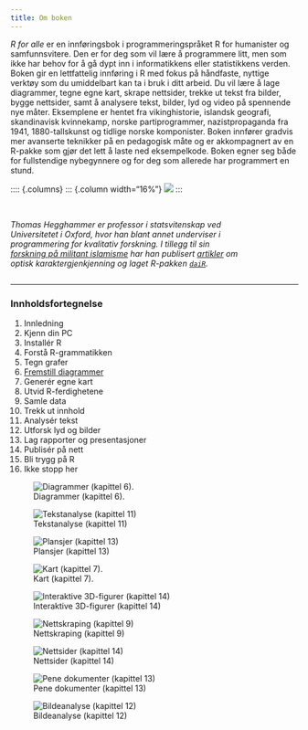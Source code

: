 ```yaml
---
title: Om boken
---
```


*R for alle* er en innføringsbok i programmeringspråket R for humanister og samfunnsvitere. Den er for deg som vil lære å programmere litt, men som ikke har behov for å gå dypt inn i informatikkens eller statistikkens verden. Boken gir en lettfattelig innføring i R med fokus på håndfaste, nyttige verktøy som du umiddelbart kan ta i bruk i ditt arbeid. Du vil lære å lage diagrammer, tegne egne kart, skrape nettsider, trekke ut tekst fra bilder, bygge nettsider, samt å analysere tekst, bilder, lyd og video på spennende nye måter. Eksemplene er hentet fra vikinghistorie, islandsk geografi, skandinavisk kvinnekamp, norske partiprogrammer, nazistpropaganda fra 1941, 1880-tallskunst og tidlige norske komponister. Boken innfører gradvis mer avanserte teknikker på en pedagogisk måte og er akkompagnert av en R-pakke som gjør det lett å laste ned eksempelkode. Boken egner seg både for fullstendige nybegynnere og for deg som allerede har programmert en stund.

:::: {.columns}
::: {.column width="16%"}
![](images/hegghammer.jpg)
:::

::: {.column width="3%"}
:::

::: {.column width="80%"}
\
*Thomas Hegghammer er professor i statsvitenskap ved Universitetet i Oxford, hvor han blant annet underviser i programmering for kvalitativ forskning. I tillegg til sin [forskning på militant islamisme]((https://hegghammer.com/)) har han publisert [artikler](https://link.springer.com/article/10.1007/s42001-021-00149-1) om optisk karaktergjenkjenning og laget R-pakken [`daiR`](https://dair.info).*
:::

---

:::: {layout="[ 25, 25, 25, 25 ]"}

::: {#first-column}

### Innholdsfortegnelse

1. Innledning
2. Kjenn din PC
3. Installér R
4. Forstå R-grammatikken
5. Tegn grafer
6. [Fremstill diagrammer](utdrag.qmd)
7. Generér egne kart
8. Utvid R-ferdighetene
9. Samle data
10. Trekk ut innhold
11. Analysér tekst
12. Utforsk lyd og bilder
13. Lag rapporter og presentasjoner
14. Publisér på nett
15. Bli trygg på R
16. Ikke stopp her

:::

::: {#second-column}

![Diagrammer (kapittel 6).](images/kap06_tidslinje2.png){group="galleri"}

![Tekstanalyse (kapittel 11)](images/kap11_wordcloud.png){group="galleri"}

![Plansjer (kapittel 13)](images/kap13_plansje.png){group="galleri}



:::

::: {#third-column}

![Kart (kapittel 7).](images/kap07_bykart.png){group="galleri"}

![Interaktive 3D-figurer (kapittel 14)](images/kap14_nefertiti.png){group="galleri"}

![Nettskraping (kapittel 9)](images/kap09_selenium.png){group="galleri"}
:::

::: {#third-column}

![Nettsider (kapittel 14)](images/kap14_nettside.png){group="galleri"}


![Pene dokumenter (kapittel 13)](images/kap13_artikkel.png){group="galleri"}

![Bildeanalyse (kapittel 12)](images/kap12_objektdeteksjon.png){group="galleri"}


:::

::::
